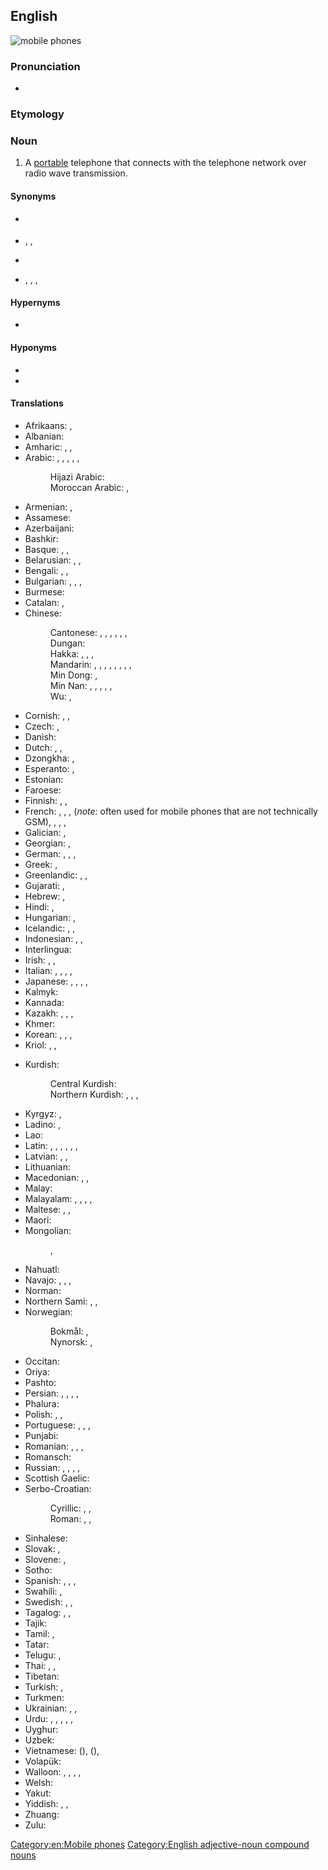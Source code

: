 ==English==
[[Image:Several mobile phones.png|thumb|mobile phones]]
{{wikipedia}}

===Pronunciation===
* {{audio|en|LL-Q1860 (eng)-PerfectSoundWhatever-mobile phone.wav|Audio (CA)}}

===Etymology===
{{compound|en|mobile|phone}}

===Noun===
{{en-noun}}

# A [[portable]] telephone that connects with the telephone network over radio wave transmission.

====Synonyms====
* {{l|en|mobile}} {{qualifier|mainly UK, Ireland, New Zealand, Australia, India and Singapore}}
* {{l|en|cellphone}}, {{l|en|cell phone}}, {{l|en|cell}} {{qualifier|mainly US and Canada}}
* {{l|en|handphone}} {{qualifier|mainly Indonesia, Malaysia, Philippines, South Korea, and Singapore}}
* {{l|en|cellular mobile}}, {{l|en|cellular}}, {{l|en|cellular telephone}}, {{l|en|cellular phone}}

====Hypernyms====
* {{l|en|phone}}

====Hyponyms====
* {{l|en|feature phone}}
* {{l|en|smartphone}}

====Translations====
{{trans-top|portable telephone}}
* Afrikaans: {{t+|af|selfoon}}, {{t|af|sellulêre telefoon}}
* Albanian: {{t|sq|telefon celular|m}}
* Amharic: {{t|am|ነፋስ ስልክ}}, {{t|am|ተንቀሳቃሽ ስልክ}}, {{t|am|ሞባይል ስልክ}}
* Arabic: {{t+|ar|جَوَّال|m}}, {{t+|ar|هَاتِف مَحْمُول|m}}, {{t|ar|هَاتِف خَلَوِيّ|m}}, {{t|ar|هَاتِف مُتَحَرَّك|m}}, {{t|ar|هَاتِف اَلنَّقَّال|m}}, {{t|ar|مُوبِيل|m}}
*: Hijazi Arabic: {{t|acw|جَوَّال|m|tr=jawwāl}}
*: Moroccan Arabic: {{t|ary|بورطابل|m|tr=burṭabl}}, {{t|ary|تلفون|tr=tilifun}}
* Armenian: {{t+|hy|բջջային հեռախոս}}, {{t+|hy|բջջային}}
* Assamese: {{t|as|ম’বাইল ফোন}}
* Azerbaijani: {{t|az|mobil telefon}}
* Bashkir: {{t|ba|кеҫә телефоны}}
* Basque: {{t|eu|telefono mugikor}}, {{t|eu|sakelako telefono}}, {{t|eu|mobil}}
* Belarusian: {{t|be|мабі́льны тэлефо́н|m}}, {{t|be|со́тавы тэлефо́н|m}}, {{t|be|мабі́льнік|m}} {{qualifier|colloquial}}
* Bengali: {{t|bn|মোবাইল ফোন}}, {{t|bn|মোবাইল}}, {{t|bn|মুঠোফোন}}
* Bulgarian: {{t|bg|моби́лен телефо́н|m}}, {{t|bg|кле́тъчен телефо́н|m}}, {{t|bg|преноси́м телефо́н|m}}, {{t|bg|мобифо́н|m}}
* Burmese: {{t|my|မိုဘိုင်းလ်ဖုန်း}}
* Catalan: {{t+|ca|telèfon mòbil|m}}, {{t+|ca|mòbil}}
* Chinese:
*: Cantonese: {{t|yue|手提電話}}, {{t|yue|手提电话|tr=sau2 tai4 din6 waa6-2}}, {{t|yue|手機}}, {{t|yue|手机|tr=sau2 gei1}}, {{t|yue|流動電話}}, {{t|yue|流动电话|tr=lau4 dung6 din6 waa6-2}} {{qualifier|formal/technical}}, {{t|yue|大哥大|tr=daai6 go1 daai6}} {{qualifier|slang|dated}}
*: Dungan: {{t|dng|шуҗи}}
*: Hakka: {{t|hak|手機仔}}, {{t|hak|手机仔|tr=sú-kî-é}}, {{t|hak|行動電話}}, {{t|hak|行动电话|tr=hàng-thung thien-fa, hàng-thûng thien-fa}} {{qualifier|formal/technical}}
*: Mandarin: {{t+|cmn|手機}}, {{t+|cmn|手机|tr=shǒujī}}, {{t+|cmn|手提電話}}, {{t+|cmn|手提电话|tr=shǒutí diànhuà}} {{qualifier|formal/technical}}, {{t+|cmn|移動電話}}, {{t+|cmn|移动电话|tr=yídòng diànhuà}} {{qualifier|mainland China, formal/technical}}, {{t+|cmn|行動電話}}, {{t+|cmn|行动电话|tr=xíngdòng diànhuà}} {{qualifier|Taiwan, formal/technical}}, {{t+|cmn|大哥大|tr=dàgēdà}} {{qualifier|slang}}
*: Min Dong: {{t|cdo|手機}}, {{t|cdo|手机|tr=chiū-gĭ}}
*: Min Nan: {{t+|nan|手機仔}}, {{t|nan|手机仔|tr=chhiú-ki-á}}, {{t|nan|手機}}, {{t|nan|手机|tr=chhiú-ki}}, {{t|nan|行動電話}}, {{t|nan|行动电话|tr=hêng-tōng tiān-ōe}} {{qualifier|formal/technical}}
*: Wu: {{t|wuu|手機}}, {{t|wuu|手机|tr=seu ji}}
* Cornish: {{t|kw|klapkodh|f}}, {{t|kw|pellgowsel|f}}, {{t|kw|kellgowser|m}}
* Czech: {{t+|cs|mobilní telefon|m}}, {{t+|cs|mobil|m}}
* Danish: {{t+|da|mobiltelefon|c}}
* Dutch: {{t|nl|mobiele telefoon|m}}, {{t+|nl|GSM}}, {{t+|nl|mobieltje|n}} {{qualifier|colloquial|diminutive}}
* Dzongkha: {{t|dz|འགྲུལ་འཕྲིན།}}, {{t|dz|བརྒྱུད་འཕྲིན}}
* Esperanto: {{t|eo|posxtelefono|alt=poŝtelefono}}, {{t+|eo|poŝtelefono}}
* Estonian: {{t+|et|mobiiltelefon}}
* Faroese: {{t|fo|fartelefon|f}}
* Finnish: {{t+|fi|matkapuhelin}}, {{t+|fi|kännykkä}}, {{t+|fi|kapula}}
* French: {{t+|fr|téléphone mobile|m}}, {{t+|fr|mobile}}, {{qualifier|France}} {{t+|fr|téléphone portable|m}} {{t+|fr|portable|m}}, {{qualifier|Belgium}} {{t+|fr|GSM|m}} (''note'': often used for mobile phones that are not technically GSM), {{qualifier|Canada}} {{t+|fr|téléphone cellulaire|m}}, {{t+|fr|cellulaire|m}}, {{qualifier|colloquial}}, {{qualifier|Switzerland}} {{t+|fr|natel|m}}
* Galician: {{t|gl|teléfono móbil|m}}, {{t|gl|móbil|m}}
* Georgian: {{t|ka|მობილური}}, {{t|ka|მობილური ტელეფონი}}
* German: {{t+|de|Mobiltelefon|n}}, {{t|de|Funktelefon|n}}, {{t+|de|Handy|n}}, {{qualifier|Switzerland}} {{t+|de|Natel|n}}
* Greek: {{t+|el|κινητό τηλέφωνο|n}}, {{qualifier|colloquial}} {{t+|el|κινητό|n}}
* Greenlandic: {{t|kl|mobili}}, {{t|kl|oqarasuaat nassartariaq}}, {{t|kl|oqarasuaat angallattagaq}}
* Gujarati: {{t|gu|મોબાઈલ|n}}, {{t|gu|મોબાઇલ ફોન}}
* Hebrew: {{t+|he|טֶלֶפוֹן סֶלוּלָרי|m|tr=telefon selulari}}, {{t+|he|טלפון נייד|m|tr=telefon nayad}}
* Hindi: {{t|hi|मोबाइल फ़ोन|m}}, {{t+|hi|मोबाइल|m}}
* Hungarian: {{t+|hu|mobiltelefon}}, {{t+|hu|mobil}}
* Icelandic: {{t+|is|farsími|m}}, {{t+|is|gemsi|m}}, {{t|is|GSM-sími|m}}
* Indonesian: {{t|id|telepon selular}}, {{t+|id|telepon genggam}}, {{t+|id|telepon seluler}}
* Interlingua: {{t|ia|telephono mobile}}
* Irish: {{t|ga|guthán soghluaiste|m}}, {{t|ga|guthán póca|m}}, {{t|ga|fón póca|m}}
* Italian: {{t+|it|cellulare|m}}, {{t+|it|telefono cellulare|m}}, {{t|it|telefono mobile|m}}, {{t+|it|telefonino|m}}, {{qualifier|Switzerland}} {{t+|it|natel|m}}
* Japanese: {{t+|ja|携帯電話|tr=けいたいでんわ, keitai denwa}}, {{t+|ja|携帯|tr=けいたい, keitai}} {{qualifier|colloquial}}, {{t|ja|セルホーン|tr=seruhōn}}, {{t|ja|セルフォン|tr=serufon}}, {{t|ja|モバイル|tr=mobairu}}
* Kalmyk: {{t|xal|һар утцн}}
* Kannada: {{t+|kn|ಮೊಬೈಲ್ ಫೋನ್}}
* Kazakh: {{t|kk|ұялы телефон}}, {{t|kk|қалта телефоны}}, {{t+|kk|қалтафон}} {{qualifier|colloquial}}, {{t|kk|мобилді телефон}}
* Khmer: {{t|km|ទូរសព្ទចល័ត}}
* Korean: {{t+|ko|휴대전화(携帶電話)}}, {{t+|ko|핸드폰}} {{qualifier|colloquial}}, {{t+|ko|휴대폰}} {{qualifier|colloquial}}, {{t+|ko|손전화}} {{qualifier|North Korea}}
* Kriol: {{t|rop|telefonn portab}}, {{t|rop|portab}}, {{t|rop|mobayl}}
{{trans-mid}}
* Kurdish:
*: Central Kurdish: {{t|ckb|مۆبایل}}
*: Northern Kurdish: {{t+|kmr|telefona destan|f}}, {{t+|kmr|telefona berîkê|f}}, {{t+|kmr|telefona bêtêl|f}}, {{t+|kmr|telefona mobîl|f}}
* Kyrgyz: {{t+|ky|кол телефон}}, {{t|ky|уюлдук телефон}}
* Ladino: {{t|lad|djep|m}}, {{t|lad|pélefon|m}}
* Lao: {{t+|lo|ໂທລະສັບມືຖື}}
* Latin: {{t|la|tēlephōnum gestābile|n}}, {{t|la|tēlephōnium gestābile|n}}, {{t|la|tēlephōnum portātile|n}}, {{t|la|tēlephōnium portātile|n}}, {{t|la|tēlephōnum portābile|n}}, {{t|la|tēlephōnium portābile|n}}, {{t|la|tēlephōnulum|n}}
* Latvian: {{t|lv|mobilais tālrunis|m}}, {{t|lv|mobilais telefons|m}}, {{t|lv|mobilais|m}} {{qualifier|colloquial}}
* Lithuanian: {{t|lt|mobilusis telefonas|m}}
* Macedonian: {{t|mk|мобилен телефо́н|m}}, {{t|mk|мобилен|m}}, {{t|mk|преносен телефо́н|m}}
* Malay: {{t+|ms|telefon bimbit}}
* Malayalam: {{t|ml|മൊബൈൽഫോൺ}}, {{t|ml|ജംഗമദൂരവാണി}}, {{t|ml| ദൂരഭാഷണശ്രവണസഹായി}}, {{t|ml|സഞ്ചാരദൂരഭാഷിണി}}, {{t|ml|സെൽഫോൺ}}
* Maltese: {{t|mt|mowbajl|m}}, {{t|mt|telefon ċellulari|m}}, {{t|mt|ċellulari|m}}
* Maori: {{t|mi|waea pūkoro}}
* Mongolian:
*: {{t|mn|гар утас}}, {{t|mn|ᠭᠠᠷ ᠣᠲᠠᠰᠤ}}
*: {{t|mn|хармаа дянхуа}} {{t|mn|ᠬᠠᠷᠮᠠᠨ ᠳ᠋ᠢᠶᠠᠩᠬᠤᠸᠠ}} {{qual|Inner Mongolia}}
* Nahuatl: {{t|nah|ehecatlanonotzqui}}
* Navajo: {{t|nv|biłńjoobałí}}, {{t|nv|bił níjoobałí}}, {{t|nv|bił níjooyisí}}, {{t|nv|béésh bee haneʼé tʼóó naatʼáhígíí}}
* Norman: {{t|nrf|téléphône dé pouchette|m}}
* Northern Sami: {{t|se|mobiilatelefovdna}}, {{t|se|giehtatelefovdna}}, {{t|se|mátketelefovdna}}
* Norwegian:
*: Bokmål: {{t+|nb|mobiltelefon|m}}, {{t+|nb|mobil|m}}
*: Nynorsk: {{t|nn|mobiltelefon|m}}, {{t|nn|mobil|m}}
* Occitan: {{t|oc|telefòn mobil|m}}
* Oriya: {{t|or|ମୋବାଇଲ ଫୋନ}}
* Pashto: {{t|ps|ګرځنده ټيلفون|m|tr=garjandá ṭelefón}}
* Persian: {{t+|fa|تلفن همراه|tr=telefon-e hamrâh}}, {{t|fa|تلفن موبایل|tr=telefon-e mobâyl}}, {{t+|fa|موبایل|tr=mobâyl}}, {{t|fa|گوشی همراه|tr=gūši-ye hamrâh}}, {{t|fa|گوشی موبایل|tr=gūši-ye mobâyl}}
* Phalura: {{t|phl|waarlís}}
* Polish: {{t+|pl|telefon|m-in}}, {{t+|pl|telefon komórkowy|m-in}}, {{qualifier|colloquial}} {{t+|pl|komórka|f}}
* Portuguese: {{t|pt|telefone móvel|m}}, {{t+|pt|telemóvel|m}}, {{t+|pt|telefone celular|m}}, {{t+|pt|celular|m}}
* Punjabi: {{t|pa|ਮੋਬਾਈਲ ਫ਼ੋਨ}}
* Romanian: {{t|ro|telefon mobil|n}}, {{t+|ro|telefon celular|n}}, {{t+|ro|mobil|n}}, {{t+|ro|celular|n}}
* Romansch: {{t|rm|telefon mobil|m}}
* Russian: {{t+|ru|моби́льный телефо́н|m}}, {{t+|ru|со́товый телефо́н|m}}, {{t+|ru|моби́льник|m}} {{qualifier|colloquial}}, {{t+|ru|со́товый|f}} {{qualifier|colloquial}}, {{t+|ru|моби́ла|f}} {{qualifier|slang}}
* Scottish Gaelic: {{t|gd|fòn-làimhe}}
* Serbo-Croatian:
*: Cyrillic: {{t|sh|мо̀бител|m}}, {{t|sh|мо̏билан телѐфон|m}}, {{t|sh|мобилни телефон|m}}
*: Roman: {{t+|sh|mòbitel|m}}, {{t|sh|mȍbīlan telèfōn|m}}, {{t+|sh|mobilni telefon|m}}
* Sinhalese: {{t|si|ජංගම දුරකථනය}}
* Slovak: {{t|sk|mobilný telefón|m}}, {{t|sk|mobil|m}}
* Slovene: {{t|sl|mobilni telefon|m}}, {{t|sl|prenosni telefon|m}}
* Sotho: {{t|st|selfono}}
* Spanish: {{t|es|teléfono móvil}}, {{t+|es|móvil|m}} {{qualifier|Spain}}, {{t|es|teléfono celular}}, {{t+|es|celular|m}} {{qualifier|Hispanic/Latin America}}
* Swahili: {{t+|sw|rununu}}, {{t|sw|simu ya mkononi}}
* Swedish: {{t+|sv|mobiltelefon|c}}, {{t+|sv|mobil|c}}, {{t+|sv|nalle|c}}
* Tagalog: {{t|tl|selepono}}, {{t+|tl|teleponong selular}}, {{t|tl|selpon}} {{qualifier|colloquial}}
* Tajik: {{t|tg|телефони ҳамроҳ}}
* Tamil: {{t|ta|நகர்பேசி}}, {{t|ta|செல்லிடத் தொலைபேசி}}
* Tatar: {{t|tt|кесә телефоны}}
* Telugu: {{t+|te|చరవాణి}}, {{t|te|మొబైల్ ఫోన్}}
* Thai: {{t+|th|โทรศัพท์เคลื่อนที่}}, {{t+|th|โทรศัพท์มือถือ}}, {{t+|th|มือถือ}}
* Tibetan: {{t|bo|ལག་ཐོག་ཁ་དཔར}}
* Turkish: {{t+|tr|cep telefonu}}, {{t+|tr|cep}} {{qualifier|colloquial}}
* Turkmen: {{t|tk|ykjam telefon}}
* Ukrainian: {{t|uk|мобі́льний телефо́н|m}}, {{t|uk|стільнико́вий телефо́н|m}}, {{t|uk|мобі́льник|m}} {{qualifier|colloquial}}
* Urdu: {{t|ur|محمول|tr=mahmūl}}, {{t|ur|موبائل فون|tr=mobāil fon}}, {{t|ur|گشتی فون|tr=gashti fon}}, {{t|ur|دستی فون|tr=dasti fon}}, {{t|ur|دستی دور گو|tr=dasti dūr-go}}, {{t|ur|دستی ہاتف|tr=dasti hātif}}
* Uyghur: {{t|ug|يانفون}}
* Uzbek: {{t+|uz|mobil telefon}}
* Vietnamese: {{t+|vi|điện thoại di động}} ({{t|vi|電話移動}}), {{t|vi|điện thoại cầm tay}} ({{t|vi|[[電話]][[擒]][[𢬣]]}}), {{t+|vi|di động}}
* Volapük: {{t|vo|telefonöm polovik}}
* Walloon: {{t+|wa|axhlåve|m}}, {{t|wa|mobilofone|m}}, {{t|wa|wizesse|m}}, {{t+|wa|schoûtrece|f}}, {{t|wa|GSM|m}}
* Welsh: {{t+|cy|ffôn symudol|m}}
* Yakut: {{t|sah|сиэп төлөппүөнэ}}
* Yiddish: {{t|yi|מאָביל טעלעפֿאָן|m}}, {{t|yi|מאָבילקע|f}}, {{t|yi|צעלקע}}
* Zhuang: {{t|za|soujgih}}
* Zulu: {{t-needed|zu}}
{{trans-bottom}}

[[Category:en:Mobile phones]]
[[Category:English adjective-noun compound nouns]]